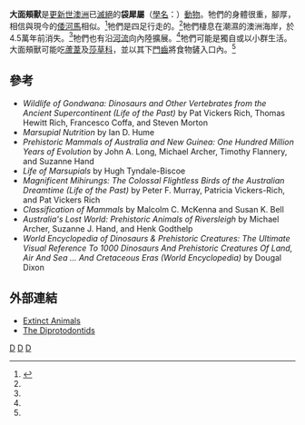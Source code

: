 {{Automatic Taxobox
| taxon = Zygomaturus
| authority = 
| name = 袋犀屬
| fossil_range = [[更新世|更新世]]
| image = Zygomaturus tasmanicus.jpg
| image_caption = Zygomaturus tasmanicus
| subdivision_ranks = [[種|種]]
| subdivision = 
* †''Z. diahotensis''
* †''Z. gilli''
* †''Z. keanei''
* †''Z. keani''
* †''Z. tasmanicus''
* †''Z. trilobus''
}}

'''大面頰獸'''是[[更新世|更新世]][[澳洲|澳洲]]已[[滅絕|滅絕]]的'''袋犀屬'''（[[學名|學名]]：''{{lang|la|Zygomaturus}}''）[[動物|動物]]。牠們的身體很重，腳厚，相信與現今的[[倭河馬|倭河馬]]相似。<ref name="EllisNTB">{{cite book en|last=Ellis|first=Richard|title=No Turning Back: The Life and Death of Animal Species|url=https://archive.org/details/noturningbacklif00elli|publisher=Harper Perennial|year=2004|location=New York|pages=[https://archive.org/details/noturningbacklif00elli/page/101 101]|id=ISBN 0-06-055804-0}}</ref>牠們是四足行走的。<ref name="EllisNTB"/>牠們棲息在潮濕的澳洲海岸，於4.5萬年前消失。<ref name="EllisNTB"/>牠們也有沿[[河流|河流]]向內陸擴展。<ref name="EllisNTB"/>牠們可能是獨自或以小群生活。大面頰獸可能吃[[蘆葦|蘆葦]]及[[莎草科|莎草科]]，並以其下[[門齒|門齒]]將食物鏟入口內。<ref name="EllisNTB"/>

==參考==
{{reflist}}
*''Wildlife of Gondwana: Dinosaurs and Other Vertebrates from the Ancient Supercontinent (Life of the Past)'' by Pat Vickers Rich, Thomas Hewitt Rich, Francesco Coffa, and Steven Morton 
*''Marsupial Nutrition'' by Ian D. Hume 
*''Prehistoric Mammals of Australia and New Guinea: One Hundred Million Years of Evolution'' by John A. Long, Michael Archer, Timothy Flannery, and Suzanne Hand  
*''Life of Marsupials'' by Hugh Tyndale-Biscoe  
*''Magnificent Mihirungs: The Colossal Flightless Birds of the Australian Dreamtime (Life of the Past)'' by Peter F. Murray, Patricia Vickers-Rich, and Pat Vickers Rich 
*''Classification of Mammals'' by Malcolm C. McKenna and Susan K. Bell  
*''Australia's Lost World: Prehistoric Animals of Riversleigh'' by Michael Archer, Suzanne J. Hand, and Henk Godthelp  
* ''World Encyclopedia of Dinosaurs & Prehistoric Creatures: The Ultimate Visual Reference To 1000 Dinosaurs And Prehistoric Creatures Of Land, Air And Sea ... And Cretaceous Eras (World Encyclopedia)'' by Dougal Dixon  

==外部連結==
* [http://www.heysentrail.sa.gov.au/naracoorte/wonambi/animals/extinct/005827 Extinct Animals]{{dead link|date=2017年12月 |bot=InternetArchiveBot |fix-attempted=yes }}
* [https://web.archive.org/web/20100104112402/http://museumvictoria.com.au/prehistoric/mammals/diprotodontids.html The Diprotodontids]
{{袋熊亞目}}
{{taxonbar}}
[[Category:雙門齒科|D]]
[[Category:更新世哺乳類|D]]
[[Category:澳大利亞史前哺乳動物|D]]